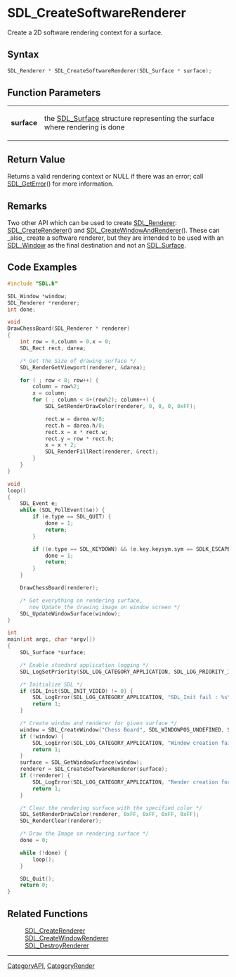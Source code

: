 = SDL_CreateSoftwareRenderer =

Create a 2D software rendering context for a surface.

== Syntax ==

<syntaxhighlight lang='c'>
SDL_Renderer * SDL_CreateSoftwareRenderer(SDL_Surface * surface);
</syntaxhighlight>

== Function Parameters ==

{|
|'''surface'''
|the [[SDL_Surface]] structure representing the surface where rendering is done
|}

== Return Value ==

Returns a valid rendering context or NULL if there was an error; call
[[SDL_GetError]]() for more information.



== Remarks ==

Two other API which can be used to create [[SDL_Renderer]]:
[[SDL_CreateRenderer]]() and [[SDL_CreateWindowAndRenderer]](). These can
_also_ create a software renderer, but they are intended to be used with an
[[SDL_Window]] as the final destination and not an [[SDL_Surface]].

== Code Examples ==

<syntaxhighlight lang='c++'>
#include "SDL.h"

SDL_Window *window;
SDL_Renderer *renderer;
int done;

void
DrawChessBoard(SDL_Renderer * renderer)
{
    int row = 0,column = 0,x = 0;
    SDL_Rect rect, darea;

    /* Get the Size of drawing surface */
    SDL_RenderGetViewport(renderer, &darea);

    for ( ; row < 8; row++) {
        column = row%2;
        x = column;
        for ( ; column < 4+(row%2); column++) {
            SDL_SetRenderDrawColor(renderer, 0, 0, 0, 0xFF);

            rect.w = darea.w/8;
            rect.h = darea.h/8;
            rect.x = x * rect.w;
            rect.y = row * rect.h;
            x = x + 2;
            SDL_RenderFillRect(renderer, &rect);
        }
    }
}

void
loop()
{
    SDL_Event e;
    while (SDL_PollEvent(&e)) {
        if (e.type == SDL_QUIT) {
            done = 1;
            return;
        }

        if ((e.type == SDL_KEYDOWN) && (e.key.keysym.sym == SDLK_ESCAPE)) {
            done = 1;
            return;
        }
    }

    DrawChessBoard(renderer);

    /* Got everything on rendering surface,
       now Update the drawing image on window screen */
    SDL_UpdateWindowSurface(window);
}

int
main(int argc, char *argv[])
{
    SDL_Surface *surface;

    /* Enable standard application logging */
    SDL_LogSetPriority(SDL_LOG_CATEGORY_APPLICATION, SDL_LOG_PRIORITY_INFO);

    /* Initialize SDL */
    if (SDL_Init(SDL_INIT_VIDEO) != 0) {
        SDL_LogError(SDL_LOG_CATEGORY_APPLICATION, "SDL_Init fail : %s\n", SDL_GetError());
        return 1;
    }

    /* Create window and renderer for given surface */
    window = SDL_CreateWindow("Chess Board", SDL_WINDOWPOS_UNDEFINED, SDL_WINDOWPOS_UNDEFINED, 640, 480, 0);
    if (!window) {
        SDL_LogError(SDL_LOG_CATEGORY_APPLICATION, "Window creation fail : %s\n",SDL_GetError());
        return 1;
    }
    surface = SDL_GetWindowSurface(window);
    renderer = SDL_CreateSoftwareRenderer(surface);
    if (!renderer) {
        SDL_LogError(SDL_LOG_CATEGORY_APPLICATION, "Render creation for surface fail : %s\n",SDL_GetError());
        return 1;
    }

    /* Clear the rendering surface with the specified color */
    SDL_SetRenderDrawColor(renderer, 0xFF, 0xFF, 0xFF, 0xFF);
    SDL_RenderClear(renderer);

    /* Draw the Image on rendering surface */
    done = 0;

    while (!done) {
        loop();
    }

    SDL_Quit();
    return 0;
}
</syntaxhighlight>


== Related Functions ==

:[[SDL_CreateRenderer]]
:[[SDL_CreateWindowRenderer]]
:[[SDL_DestroyRenderer]]

----
[[CategoryAPI]], [[CategoryRender]]


